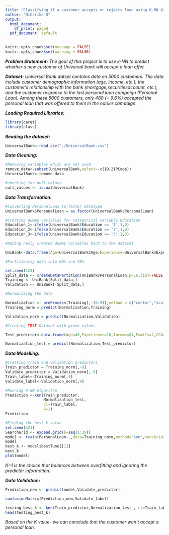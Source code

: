 ---
title: "Classifying if a customer accepts or rejects loan using K-NN Algorithm"
author: "Niharika D"
output:
  html_document:
    df_print: paged
  pdf_document: default
---

```{r setup, include=FALSE}
knitr::opts_chunk$set(message = FALSE)
knitr::opts_chunk$set(warning = FALSE)
```

***Problem Statement:***
*The goal of this project is to use k-NN to predict whether a new customer of Universal bank will accept a loan offer.*

***Dataset:***
*Universal Bank datset contains data on 5000 customers. The data include customer demographic information (age, income, etc.), the customer’s relationship with the bank (mortgage,securitiesaccount, etc.), and the customer response to the last personal loan campaign (Personal Loan). Among these 5000 customers, only 480 (= 9.6%) accepted the personal loan that was offered to them in the earlier campaign.*


***Loading Required Libraries:***
```{r}

library(caret)
library(class)

```
***Reading the dataset:***
```{r}
UniversalBank<-read.csv("./UniversalBank.csv")
```

***Data Cleaning:***
```{r}
#Removing variables which are not used
remove_data<-subset(UniversalBank,select=-c(ID,ZIPCode)) 
UniversalBank<-remove_data

#checking for null values
null_values <- is.na(UniversalBank) 

```


***Data Transformation:***
```{r}
#Converting PersonalLoan to factor datatype
UniversalBank$PersonalLoan = as.factor(UniversalBank$PersonalLoan)

#Creating dummy variables for categorical variable Education
Education_1<-ifelse(UniversalBank$Education == '1',1,0)
Education_2<-ifelse(UniversalBank$Education == '2',1,0)
Education_3<-ifelse(UniversalBank$Education == '3',1,0)

#Adding newly created dummy variables back to the dataset

UniBank<-data.frame(Age=UniversalBank$Age,Experience=UniversalBank$Experience,Income=UniversalBank$Income,Family=UniversalBank$Family,CCAvg=UniversalBank$CCAvg,Education_1=Education_1,Education_2=Education_2,Education_3=Education_3,PersonalLoan=UniversalBank$PersonalLoan,Mortgage=UniversalBank$Mortgage,SecuritiesAccount=UniversalBank$SecuritiesAccount,CDAccount=UniversalBank$CDAccount,Online=UniversalBank$Online,CreditCard=UniversalBank$CreditCard)

```

```{r}
#Partitioning data into 60% and 40%

set.seed(123)
Split_data <- createDataPartition(UniBank$PersonalLoan,p=.6,list=FALSE,times=1)
Training <- UniBank[Split_data,]
Validation <- UniBank[-Split_data,]
```

```{r}
#Normalizing the data

Normalization <- preProcess(Training[,-(6:9)],method = c("center","scale"))
Training_norm = predict(Normalization,Training)

Validation_norm = predict(Normalization,Validation)

```

```{r}
#Creating TEST Dataset with given values

Test_predictor<-data.frame(Age=40,Experience=10,Income=84,Family=2,CCAvg=2,Education_1=0,Education_2=1,Education_3=0,Mortgage=0,SecuritiesAccount=0,CDAccount=0,Online=1,CreditCard=1)

Normalization_test = predict(Normalization,Test_predictor)
```

***Data Modelling:***
```{r}

#Creating Train and Validation predictors
Train_predictor = Training_norm[,-9]
Validate_predictor = Validation_norm[,-9]
Train_label<-Training_norm[,9]
Validate_label<-Validation_norm[,9]

#Running K-NN Algorithm
Prediction <-knn(Train_predictor,
                 Normalization_test,
                 cl=Train_label,
                 k=1)
Prediction

```



```{r}

#Finding the best k value
set.seed(321)
SearchGrid <- expand.grid(k=seq(1:30))
model <- train(PersonalLoan~.,data=Training_norm,method="knn",tuneGrid=SearchGrid)
model
best_k <- model$bestTune[[1]]
best_k
plot(model)

```

*K=1 is the choice that balances between overfitting and ignoring the predictor information.*

***Data Validation:***
```{r}

Prediction_new <- predict(model,Validate_predictor)

confusionMatrix(Prediction_new,Validate_label)

```


```{r}
testing_best_k <- knn(Train_predictor,Normalization_test , cl=Train_label, k=best_k)
head(testing_best_k)

```

*Based on the K value- we can conclude that the customer won't accept a personal loan.*

